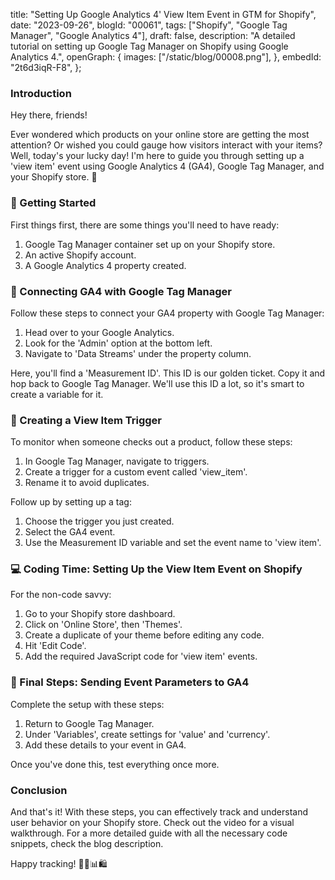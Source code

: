  title: "Setting Up Google Analytics 4' View Item Event in GTM for Shopify",
 date: "2023-09-26",
 blogId: "00061",
 tags: ["Shopify", "Google Tag Manager", "Google Analytics 4"],
 draft: false,
 description:
  "A detailed tutorial on setting up Google Tag Manager on Shopify using Google Analytics 4.",
 openGraph: {
  images: ["/static/blog/00008.png"],
 },
 embedId: "2t6d3iqR-F8",
};

<BlogHeader metadata={metadata} />

<YoutubeEmbed embedId={metadata.embedId} />

### Introduction

Hey there, friends!

Ever wondered which products on your online store are getting the most attention? Or wished you could gauge how visitors interact with your items? Well, today's your lucky day! I'm here to guide you through setting up a 'view item' event using Google Analytics 4 (GA4), Google Tag Manager, and your Shopify store. 🛒

### 🚀 Getting Started

First things first, there are some things you'll need to have ready:

1. Google Tag Manager container set up on your Shopify store.
2. An active Shopify account.
3. A Google Analytics 4 property created.

<Note
 title='Tip'
 content="If you haven't got Google Tag Manager on your website yet, there are plenty of resources to help you out. Get that sorted, and come right back!"
/>

### 🔗 Connecting GA4 with Google Tag Manager

Follow these steps to connect your GA4 property with Google Tag Manager:

1. Head over to your Google Analytics.
2. Look for the 'Admin' option at the bottom left.
3. Navigate to 'Data Streams' under the property column.

Here, you'll find a 'Measurement ID'. This ID is our golden ticket. Copy it and hop back to Google Tag Manager. We'll use this ID a lot, so it's smart to create a variable for it.

### 🧐 Creating a View Item Trigger

To monitor when someone checks out a product, follow these steps:

1. In Google Tag Manager, navigate to triggers.
2. Create a trigger for a custom event called 'view_item'.
3. Rename it to avoid duplicates.

Follow up by setting up a tag:

1. Choose the trigger you just created.
2. Select the GA4 event.
3. Use the Measurement ID variable and set the event name to 'view item'.

<Note
 title='Tip'
 content="Test the integration by visiting a product page on your store and seeing if the 'view item' event is triggered."
/>

### 💻 Coding Time: Setting Up the View Item Event on Shopify

For the non-code savvy:

1. Go to your Shopify store dashboard.
2. Click on 'Online Store', then 'Themes'.
3. Create a duplicate of your theme before editing any code.
4. Hit 'Edit Code'.
5. Add the required JavaScript code for 'view item' events.

<Note
 title='Tip'
 content="You can find the necessary JavaScript code in the blog's description."
/>

### 🎯 Final Steps: Sending Event Parameters to GA4

Complete the setup with these steps:

1. Return to Google Tag Manager.
2. Under 'Variables', create settings for 'value' and 'currency'.
3. Add these details to your event in GA4.

Once you've done this, test everything once more.

### Conclusion

And that's it! With these steps, you can effectively track and understand user behavior on your Shopify store. Check out the video for a visual walkthrough. For a more detailed guide with all the necessary code snippets, check the blog description.

Happy tracking! 🕵️‍♂️📊🛍️
